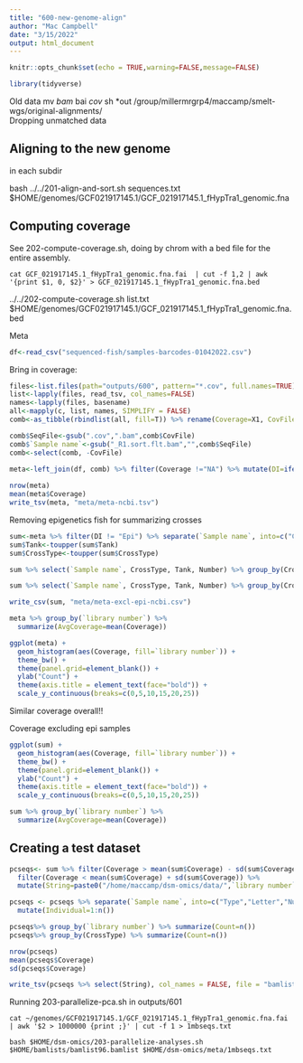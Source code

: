 ```yaml
---
title: "600-new-genome-align"
author: "Mac Campbell"
date: "3/15/2022"
output: html_document
---
```


```r
knitr::opts_chunk$set(echo = TRUE,warning=FALSE,message=FALSE)
```


```r
library(tidyverse)
```

Old data mv *bam *bai *cov *sh *out /group/millermrgrp4/maccamp/smelt-wgs/original-alignments/     
Dropping unmatched data     

## Aligning to the new genome
in each subdir

bash ../../201-align-and-sort.sh sequences.txt $HOME/genomes/GCF021917145.1/GCF_021917145.1_fHypTra1_genomic.fna


## Computing coverage
     
See 202-compute-coverage.sh, doing by chrom with a bed file for the entire assembly.    

`cat GCF_021917145.1_fHypTra1_genomic.fna.fai  | cut -f 1,2 | awk '{print $1, 0, $2}' > GCF_021917145.1_fHypTra1_genomic.fna.bed`

../../202-compute-coverage.sh list.txt $HOME/genomes/GCF021917145.1/GCF_021917145.1_fHypTra1_genomic.fna.bed
 

Meta   
```r
df<-read_csv("sequenced-fish/samples-barcodes-01042022.csv")
```

Bring in coverage:

```r
files<-list.files(path="outputs/600", pattern="*.cov", full.names=TRUE)
list<-lapply(files, read_tsv, col_names=FALSE) 
names<-lapply(files, basename)
all<-mapply(c, list, names, SIMPLIFY = FALSE)
comb<-as_tibble(rbindlist(all, fill=T)) %>% rename(Coverage=X1, CovFile=V1)

comb$SeqFile<-gsub(".cov",".bam",comb$CovFile)
comb$`Sample name`<-gsub("_R1.sort.flt.bam","",comb$SeqFile)
comb<-select(comb, -CovFile)
```


```r
meta<-left_join(df, comb) %>% filter(Coverage !="NA") %>% mutate(DI=ifelse(str_detect(`Sample name`, '^h|^H'), "HighDI",
                                                                           ifelse(str_detect(`Sample name`, '^l|^L'), "LowDI", "Epi")))
nrow(meta)
mean(meta$Coverage)
write_tsv(meta, "meta/meta-ncbi.tsv")
```

Removing epigenetics fish for summarizing crosses   
```r
sum<-meta %>% filter(DI != "Epi") %>% separate(`Sample name`, into=c("CrossType","Tank","Number"), remove=FALSE, sep="_")
sum$Tank<-toupper(sum$Tank)
sum$CrossType<-toupper(sum$CrossType)

sum %>% select(`Sample name`, CrossType, Tank, Number) %>% group_by(CrossType, Tank) %>% summarize(Count=n())

sum %>% select(`Sample name`, CrossType, Tank, Number) %>% group_by(CrossType) %>% summarize(Count=n())

write_csv(sum, "meta/meta-excl-epi-ncbi.csv")
```



```r
meta %>% group_by(`library number`) %>%
  summarize(AvgCoverage=mean(Coverage))
```

```r
ggplot(meta) +
  geom_histogram(aes(Coverage, fill=`library number`)) +
  theme_bw() +
  theme(panel.grid=element_blank()) +
  ylab("Count") +
  theme(axis.title = element_text(face="bold")) +
  scale_y_continuous(breaks=c(0,5,10,15,20,25))
```

Similar coverage overall!!

Coverage excluding epi samples
```r
ggplot(sum) +
  geom_histogram(aes(Coverage, fill=`library number`)) +
  theme_bw() +
  theme(panel.grid=element_blank()) +
  ylab("Count") +
  theme(axis.title = element_text(face="bold")) +
  scale_y_continuous(breaks=c(0,5,10,15,20,25))
```
     
```r
sum %>% group_by(`library number`) %>%
  summarize(AvgCoverage=mean(Coverage))
```


## Creating a  test dataset


```r
pcseqs<- sum %>% filter(Coverage > mean(sum$Coverage) - sd(sum$Coverage)) %>%
  filter(Coverage < mean(sum$Coverage) + sd(sum$Coverage)) %>%
  mutate(String=paste0("/home/maccamp/dsm-omics/data/",`library number`,"/",SeqFile))

pcseqs <- pcseqs %>% separate(`Sample name`, into=c("Type","Letter","Number"), remove=FALSE, sep="_" ) %>%
  mutate(Individual=1:n())

pcseqs%>% group_by(`library number`) %>% summarize(Count=n())
pcseqs%>% group_by(CrossType) %>% summarize(Count=n())

```
     
```r
nrow(pcseqs)
mean(pcseqs$Coverage)
sd(pcseqs$Coverage)
```

```r
write_tsv(pcseqs %>% select(String), col_names = FALSE, file = "bamlists/test96.bamlist")
```
     
     
Running  203-parallelize-pca.sh in outputs/601

`cat ~/genomes/GCF021917145.1/GCF_021917145.1_fHypTra1_genomic.fna.fai  | awk '$2 > 1000000 {print ;}' | cut -f 1 > 1mbseqs.txt`     

`bash $HOME/dsm-omics/203-parallelize-analyses.sh $HOME/bamlists/bamlist96.bamlist $HOME/dsm-omics/meta/1mbseqs.txt`     


